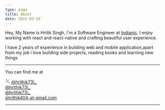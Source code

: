 ```yaml
---
type: page
title: About
date: 2021-03-19
---
```




<Avatar />

Hey, My Name is Hritik Singh, I'm a Software Engineer at <a href='https://indianic.com' target="_blank">Indianic</a>. I enjoy working with react and react-native and crafting beautiful user experience.

I have 2 years of experience in building web and mobile application,apart from my job i love building side projects, reading books and learning new things

---

You can find me at

<div className='flex-col items-center gap-1'>
  <div className="flex items-center gap-1 h-10">
    <svg xmlns="http://www.w3.org/2000/svg" className="icon icon-tabler icon-tabler-brand-x" width="16" height="16" viewBox="0 0 24 24" strokeWidth="2" stroke="currentColor" fill="none" strokeLinecap="round" strokeLinejoin="round">
      <title>X (formerly known as Twitter)</title>
      <path stroke="none" d="M0 0h24v24H0z" fill="none"></path>
      <path d="M4 4l11.733 16h4.267l-11.733 -16z"></path>
      <path d="M4 20l6.768 -6.768m2.46 -2.46l6.772 -6.772"></path>
    </svg>
  <a href='https://twitter.com/hrithik73_' target='_blank' className="text-sm">
    @hrithik73\_
  </a>
  </div>

<div className='flex items-center gap-1 h-10'>
  <Github size={20} />
  <a href='https://github.com/hrithik73' target='_blank' className='text-sm'>
    @hrithik73\_
  </a>
</div>

<div className='flex items-center gap-1 h-10'>
  <Instagram size={18} />
  <a
    href='https://instagram.com/hrithik73_'
    target='_blank'
    className='text-sm'
  >
    @hrithik73\_
  </a>
</div>

<div className='flex items-center gap-1 h-10'>
  <Mail size={18} />
  <a href='mailto:shrithik404@gmail.com' target='_blank' className='text-sm'>
    shrithik404-at-gmail.com
  </a>
</div>

</div>

---
